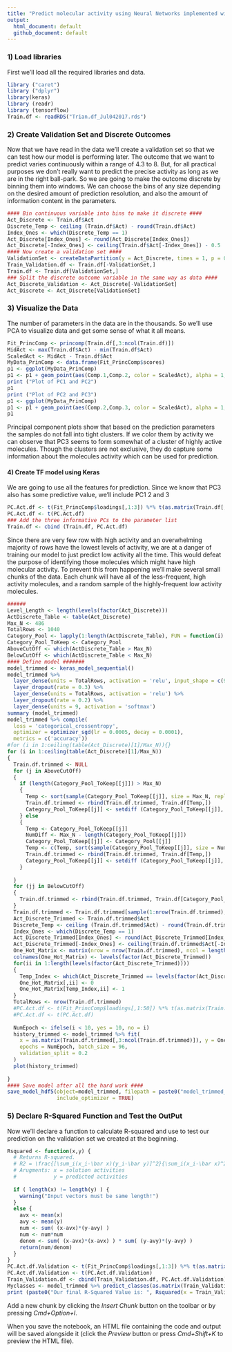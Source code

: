```yaml
---
title: "Predict molecular activity using Neural Networks implemented with Keras and Tensorflow"
output:
  html_document: default
  github_document: default
---
```


### 1) Load libraries
First we'll load all the required libraries and data.

```r
library ("caret")
library ("dplyr")
library(keras)
library (readr)
library (tensorflow)
Train.df <- readRDS("Trian.df_Jul042017.rds")
```

### 2) Create Validation Set and Discrete Outcomes

Now that we have read in the data we'll create a validation set so that we can test how our model is performing later. 
The outcome that we want to predict varies continuously within a range of 4.3 to 8. But, for all practical purposes we don't really want to predict the precise activity as long as we are in the right ball-park. So we are going to make the outcome discrete by binning them into windows. We can choose the bins of any size depending on the desired amount of prediction resolution, and also the amount of information content in the parameters.

```r
#### Bin continuous variable into bins to make it discrete ####
Act_Discrete <- Train.df$Act
Discrete_Temp <- ceiling (Train.df$Act) - round(Train.df$Act)
Index_Ones <- which(Discrete_Temp == 1)
Act_Discrete[Index_Ones] <- round(Act_Discrete[Index_Ones])
Act_Discrete[-Index_Ones] <- ceiling(Train.df$Act[-Index_Ones]) - 0.5
#### Now create a validation set ####
ValidationSet <- createDataPartition(y = Act_Discrete, times = 1, p = 0.75, list = F)
Train_Validation.df <- Train.df[-ValidationSet,]
Train.df <- Train.df[ValidationSet,]
### Split the discrete outcome variable in the same way as data ####
Act_Discrete_Validation <- Act_Discrete[-ValidationSet]
Act_Discrete <- Act_Discrete[ValidationSet]
```

### 3) Visualize the Data ###

The number of parameters in the data are in the thousands. So we'll use PCA to visualize data and get some sense of what it all means.

```r
Fit_PrincComp <- princomp(Train.df[,3:ncol(Train.df)])
MidAct <- max(Train.df$Act) - min(Train.df$Act)
ScaledAct <- MidAct - Train.df$Act
MyData_PrinComp <- data.frame(Fit_PrincComp$scores)
p1 <- ggplot(MyData_PrinComp)
p1 <- p1 + geom_point(aes(Comp.1,Comp.2, color = ScaledAct), alpha = 1, size = 0.5) 
print ("Plot of PC1 and PC2")
p1
print ("Plot of PC2 and PC3")
p1 <- ggplot(MyData_PrinComp)
p1 <- p1 + geom_point(aes(Comp.2,Comp.3, color = ScaledAct), alpha = 1, size = 0.5) 
p1
```

Principal component plots show that based on the prediction parameters the samples do not fall into tight clusters. If we color them by activity we can observe that PC3 seems to form somewhat of a cluster of highly active molecules. Though the clusters are not exclusive, they do capture some information about the molecules activity which can be used for prediction.

#### 4) Create TF model using Keras ####

We are going to use all the features for prediction. Since we know that PC3 also has some predictive value, we'll include PC1 2 and 3

```r
PC.Act.df <- t(Fit_PrincComp$loadings[,1:3]) %*% t(as.matrix(Train.df[,3:ncol(Train.df)]))
PC.Act.df <- t(PC.Act.df)
### Add the three informative PCs to the parameter list
Train.df <- cbind (Train.df, PC.Act.df)

```

Since there are very few row with high activity and an overwhelming majority of rows have the lowest levels of activity, we are at a danger of training our model to just predict low activity all the time. This would defeat the purpose of identifying those molecules which might have high molecular activity. To prevent this from happening we'll make several small chunks of the data. Each chunk will have all of the less-frequent, high activity molecules, and a random sample of the highly-frequent low activity molecules.

```r
######
Level_Length <- length(levels(factor(Act_Discrete)))
ActDiscrete_Table <- table(Act_Discrete)
Max_N <- 486
TotalRows <- 1040
Category_Pool <- lapply(1:length(ActDiscrete_Table), FUN = function(i) {sort(which(Act_Discrete == names(ActDiscrete_Table[i])))})
Category_Pool_ToKeep <- Category_Pool
AboveCutOff <- which(ActDiscrete_Table > Max_N)
BelowCutOff <- which(ActDiscrete_Table < Max_N)
#### Define model #######
model_trimmed <- keras_model_sequential()
model_trimmed %>% 
  layer_dense(units = TotalRows, activation = 'relu', input_shape = c(9494)) %>% 
  layer_dropout(rate = 0.3) %>% 
  layer_dense(units = TotalRows, activation = 'relu') %>%
  layer_dropout(rate = 0.2) %>%
  layer_dense(units = 9, activation = 'softmax')
summary (model_trimmed)
model_trimmed %>% compile(
  loss = 'categorical_crossentropy',
  optimizer = optimizer_sgd(lr = 0.0005, decay = 0.0001),
  metrics = c('accuracy'))
#for (i in 1:ceiling(table(Act_Discrete)[1]/Max_N)){}
for (i in 1:ceiling(table(Act_Discrete)[1]/Max_N))
{
  Train.df.trimmed <- NULL
  for (j in AboveCutOff)
  {
    if (length(Category_Pool_ToKeep[[j]]) > Max_N)
    {
      Temp <- sort(sample(Category_Pool_ToKeep[[j]], size = Max_N, replace = F))
      Train.df.trimmed <- rbind(Train.df.trimmed, Train.df[Temp,])
      Category_Pool_ToKeep[[j]] <- setdiff (Category_Pool_ToKeep[[j]], Temp)
    } else
    {
      Temp <- Category_Pool_ToKeep[[j]]
      NumDiff <- Max_N - length(Category_Pool_ToKeep[[j]])
      Category_Pool_ToKeep[[j]] <- Category_Pool[[j]]
      Temp <- c(Temp, sort(sample(Category_Pool_ToKeep[[j]], size = NumDiff, replace = F)))
      Train.df.trimmed <- rbind(Train.df.trimmed, Train.df[Temp,])
      Category_Pool_ToKeep[[j]] <- setdiff (Category_Pool_ToKeep[[j]], Temp)
    }
    
  }
  for (jj in BelowCutOff)
  {
    Train.df.trimmed <- rbind(Train.df.trimmed, Train.df[Category_Pool_ToKeep[[jj]],])
  }
  Train.df.trimmed <- Train.df.trimmed[sample(1:nrow(Train.df.trimmed), size = nrow(Train.df.trimmed), replace = F),]
  Act_Discrete_Trimmed <- Train.df.trimmed$Act
  Discrete_Temp <- ceiling (Train.df.trimmed$Act) - round(Train.df.trimmed$Act)
  Index_Ones <- which(Discrete_Temp == 1)
  Act_Discrete_Trimmed[Index_Ones] <- round(Act_Discrete_Trimmed[Index_Ones])
  Act_Discrete_Trimmed[-Index_Ones] <- ceiling(Train.df.trimmed$Act[-Index_Ones]) - 0.5
  One_Hot_Matrix <- matrix(nrow = nrow(Train.df.trimmed), ncol = length(levels(factor(Act_Discrete_Trimmed))))
  colnames(One_Hot_Matrix) <- levels(factor(Act_Discrete_Trimmed))
  for(ii in 1:length(levels(factor(Act_Discrete_Trimmed))))
  {
    Temp_Index <- which(Act_Discrete_Trimmed == levels(factor(Act_Discrete_Trimmed))[ii])
    One_Hot_Matrix[,ii] <- 0
    One_Hot_Matrix[Temp_Index,ii] <- 1
  }
  TotalRows <- nrow(Train.df.trimmed)
  #PC.Act.df <- t(Fit_PrincComp$loadings[,1:50]) %*% t(as.matrix(Train.df.trimmed[,3:ncol(Train.df.trimmed)]))
  #PC.Act.df <- t(PC.Act.df)
  
  NumEpoch <- ifelse(i < 10, yes = 10, no = i)
  history_trimmed <- model_trimmed %>% fit(
    x = as.matrix(Train.df.trimmed[,3:ncol(Train.df.trimmed)]), y = One_Hot_Matrix, 
    epochs = NumEpoch, batch_size = 96, 
    validation_split = 0.2
  )
  plot(history_trimmed)
  
}
#### Save model after all the hard work ####
save_model_hdf5(object=model_trimmed, filepath = paste0("model_trimmed_", format(Sys.time(), "%b_%d_%Y_%H.%M.%S.%Z"), ".hdf5"), overwrite = TRUE,
                include_optimizer = TRUE)
```

### 5) Declare R-Squared Function and Test the OutPut

Now we'll declare a function to calculate R-squared and use to test our prediction on the validation set we created at the beginning.

```r
Rsquared <- function(x,y) {
  # Returns R-squared.
  # R2 = \frac{[\sum_i(x_i-\bar x)(y_i-\bar y)]^2}{\sum_i(x_i-\bar x)^2 \sum_j(y_j-\bar y)^2}
  # Arugments: x = solution activities
  #            y = predicted activities
  
  if ( length(x) != length(y) ) {
    warning("Input vectors must be same length!")
  }
  else {
    avx <- mean(x) 
    avy <- mean(y)
    num <- sum( (x-avx)*(y-avy) )
    num <- num*num
    denom <- sum( (x-avx)*(x-avx) ) * sum( (y-avy)*(y-avy) )
    return(num/denom)
  }
}
PC.Act.df.Validation <- t(Fit_PrincComp$loadings[,1:3]) %*% t(as.matrix(Train_Validation.df[,3:(ncol(Train.df) -3) ]))
PC.Act.df.Validation <- t(PC.Act.df.Validation)
Train_Validation.df <- cbind(Train_Validation.df, PC.Act.df.Validation)
Myclasses <- model_trimmed %>% predict_classes(as.matrix(Train_Validation.df[,3:ncol(Train_Validation.df)]), batch_size = 128)
print (paste0("Our final R-Squared Value is: ", Rsquared(x = Train_Validation.df$Act, y = Myclasses)))
```

Add a new chunk by clicking the *Insert Chunk* button on the toolbar or by pressing *Cmd+Option+I*.

When you save the notebook, an HTML file containing the code and output will be saved alongside it (click the *Preview* button or press *Cmd+Shift+K* to preview the HTML file).
